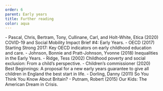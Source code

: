 ```yaml
---
order: 6
parent: Early years
title: Further reading
color: aqua
---
```


<FurtherReading>
  - Pascal, Chris, Bertram, Tony, Cullinane, Carl, and Holt-White, Etica (2020) COVID-19 and Social Mobility Impact Brief #4: Early Years.
  - OECD (2017) Starting Strong 2017: Key OECD indicators on early childhood education and care.
  - Johnson, Bonnie and Pratt-Johnson, Yvonne (2018) Inequalities in the Early Years.
  - Ridge, Tess (2002) Childhood poverty and social exclusion: From a child’s perspective.
  - Children’s commissioner (2020) Best Beginnings: A proposal for a new early years guarantee to give all children in England the best start in life.
  - Dorling, Danny (2011) So You Think You Know About Britain?
  - Putnam, Robert (2015) Our Kids: The American Dream in Crisis.
</FurtherReading>
